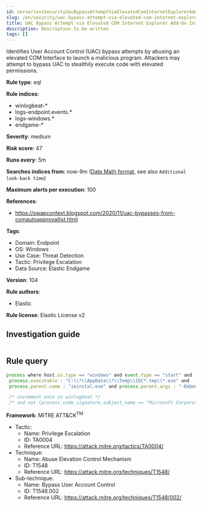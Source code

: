 ```yaml
---
id: serverlessSecurityUacBypassAttemptViaElevatedComInternetExplorerAddOnInstaller
slug: /en/security/uac-bypass-attempt-via-elevated-com-internet-explorer-add-on-installer
title: UAC Bypass Attempt via Elevated COM Internet Explorer Add-On Installer
description: Description to be written
tags: []
---
```


<div id="uac-bypass-attempt-via-elevated-com-internet-explorer-add-on-installer"></div>

Identifies User Account Control (UAC) bypass attempts by abusing an elevated COM Interface to launch a malicious program. Attackers may attempt to bypass UAC to stealthily execute code with elevated permissions.

**Rule type**: eql

**Rule indices**: 

* winlogbeat-*
* logs-endpoint.events.*
* logs-windows.*
* endgame-*

**Severity**: medium

**Risk score**: 47

**Runs every**: 5m

**Searches indices from**: now-9m ([Date Math format](((ref))/common-options.html#date-math), see also <DocLink id="serverlessSecurityRulesUiCreate" section="set-the-rules-schedule">`Additional look-back time`</DocLink>)

**Maximum alerts per execution**: 100

**References**: 

* https://swapcontext.blogspot.com/2020/11/uac-bypasses-from-comautoapprovallist.html

**Tags**: 

* Domain: Endpoint
* OS: Windows
* Use Case: Threat Detection
* Tactic: Privilege Escalation
* Data Source: Elastic Endgame

**Version**: 104

**Rule authors**: 

* Elastic

**Rule license**: Elastic License v2

## Investigation guide

```markdown

```

## Rule query

```js
process where host.os.type == "windows" and event.type == "start" and
 process.executable : "C:\\*\\AppData\\*\\Temp\\IDC*.tmp\\*.exe" and
 process.parent.name : "ieinstal.exe" and process.parent.args : "-Embedding"

 /* uncomment once in winlogbeat */
 /* and not (process.code_signature.subject_name == "Microsoft Corporation" and process.code_signature.trusted == true) */

```

**Framework**: MITRE ATT&CK<sup>TM</sup>

* Tactic:
    * Name: Privilege Escalation
    * ID: TA0004
    * Reference URL: https://attack.mitre.org/tactics/TA0004/
* Technique:
    * Name: Abuse Elevation Control Mechanism
    * ID: T1548
    * Reference URL: https://attack.mitre.org/techniques/T1548/
* Sub-technique:
    * Name: Bypass User Account Control
    * ID: T1548.002
    * Reference URL: https://attack.mitre.org/techniques/T1548/002/

